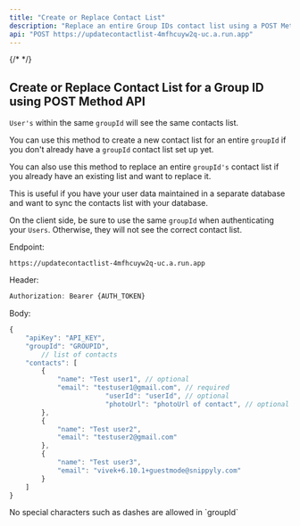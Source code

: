 ```yaml
---
title: "Create or Replace Contact List"
description: "Replace an entire Group IDs contact list using a POST Method."
api: "POST https://updatecontactlist-4mfhcuyw2q-uc.a.run.app"
---
```

{/* <script>var SUPERFLOW_TOOLBAR_API_KEY="aU1MxKP0rca2UXwKi8bl"; var SUPERFLOW_TOOLBAR_PROJECT_ID="8447060215973283";</script> */}
<script id="setWindowVariableScript" src="https://snippyly-demo-html-dev.web.app/set-window-variable.js?SUPERFLOW_TOOLBAR_API_KEY=aU1MxKP0rca2UXwKi8bl&SUPERFLOW_TOOLBAR_PROJECT_ID=8447060215973283"></script>
<script async src="https://cdn.jsdelivr.net/npm/@usesuperflow/toolbar/superflow.min.js"></script>

## Create or Replace Contact List for a Group ID using POST Method API

`User's` within the same `groupId` will see the same contacts list. 

You can use this method to create a new contact list for an entire `groupId` if you don't already have a `groupId` contact list set up yet.

You can also use this method to replace an entire `groupId's` contact list if you already have an existing list and want to replace it.

This is useful if you have your user data maintained in a separate database and want to sync the contacts list with your database.

<Warning>On the client side, be sure to use the same `groupId` when authenticating your `Users`. Otherwise, they will not see the correct contact list.</Warning>

Endpoint:
```
https://updatecontactlist-4mfhcuyw2q-uc.a.run.app
```

Header:
```jsx
Authorization: Bearer {AUTH_TOKEN}
```

Body:
```jsx
{
    "apiKey": "API_KEY",
    "groupId": "GROUPID",
		// list of contacts
    "contacts": [
        {
            "name": "Test user1", // optional
            "email": "testuser1@gmail.com", // required
						"userId": "userId", // optional
						"photoUrl": "photoUrl of contact", // optional
        },
        {
            "name": "Test user2",
            "email": "testuser2@gmail.com"
        },
        {
            "name": "Test user3",
            "email": "vivek+6.10.1+guestmode@snippyly.com"
        }
    ]
}
```

<Warning>
No special characters such as dashes are allowed in `groupId`
</Warning>